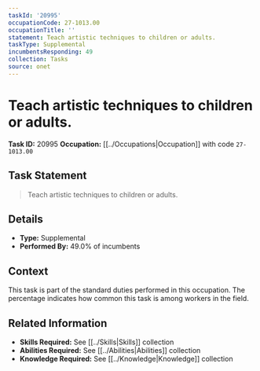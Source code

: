```yaml
---
taskId: '20995'
occupationCode: 27-1013.00
occupationTitle: ''
statement: Teach artistic techniques to children or adults.
taskType: Supplemental
incumbentsResponding: 49
collection: Tasks
source: onet
---
```

# Teach artistic techniques to children or adults.

**Task ID:** 20995
**Occupation:** [[../Occupations|Occupation]] with code `27-1013.00`

## Task Statement

> Teach artistic techniques to children or adults.

## Details

- **Type:** Supplemental
- **Performed By:** 49.0% of incumbents

## Context

This task is part of the standard duties performed in this occupation. The percentage indicates how common this task is among workers in the field.

## Related Information

- **Skills Required:** See [[../Skills|Skills]] collection
- **Abilities Required:** See [[../Abilities|Abilities]] collection
- **Knowledge Required:** See [[../Knowledge|Knowledge]] collection
